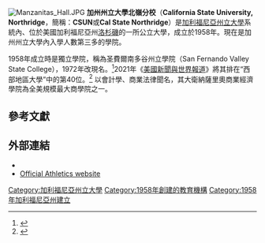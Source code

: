 {{Infobox university
|  name=California State University, Northridge
|  image= [[File:CSUNS.svg|200px]]
|  motto= Regionally Focused, Nationally Recognized
|  established=1958
|  type=[[公立大學|公立大學]]
|  president=Dianne F. Harrison<ref>{{cite press release|title=CSU Trustees Appoint Dianne F. Harrison as President of Cal State Northridge|url=http://www.calstate.edu/pa/News/2012/Release/csun.shtml|publisher=[[California_State_University|California State University]]|date=March 22, 2012|accessdate=March 23, 2012|archive-url=https://web.archive.org/web/20121020032505/http://calstate.edu/pa/News/2012/Release/csun.shtml|archive-date=2012-10-20|dead-url=yes}}</ref>
|  city=[[洛杉磯|洛杉磯]]
|state          = [[加利福尼亞州|加利福尼亞州]]
|country        = [[美國|美國]]
|  endowment= $8750萬（2014）<ref>{{cite web |url=http://www.nacubo.org/Documents/EndowmentFiles/2014_Endowment_Market_Values.pdf |title=U.S. and Canadian Institutions Listed by Fiscal Year (FY) 2014 Endowment Market Value and Change in Endowment Market Value from FY 2013 to FY 2014 |publisher=National Association of College and University Business Officers and Commonfund Institute |year=2015 |deadurl=yes |archiveurl=https://web.archive.org/web/20150129213112/http://www.nacubo.org/Documents/EndowmentFiles/2014_Endowment_Market_Values.pdf |archivedate=2015-01-29 |accessdate=2015-02-26 }}</ref>
|  students= 38,310（2013年秋）<ref>{{cite web |author=Monica Malhotra |url=http://www.calstate.edu/as/stat_reports/2013-2014/fmaj02.htm |title=CSU | AS | Student Enrollment in Degree Programs Report - Fall 2013 |publisher=Calstate.edu |date= |accessdate=2014-08-17 |archive-date=2014-10-14 |archive-url=https://web.archive.org/web/20141014015919/http://www.calstate.edu/AS/stat_reports/2013-2014/fmaj02.htm |dead-url=no }}</ref>
| undergrad = 33,771（2013年秋）
| postgrad = 4,912（2013年秋）
| doctoral = 123（2013年秋）
|  faculty= 1,700
|  campus=郊區，{{convert|353|acre|ha}}
|  former_names   = San Fernando Valley State College (1958–72)
| colors= 紅色和白色 {{color box|red}} {{color box|white}}
| nickname=Matadors
|  mascot= Matty the Matador
|  affiliations= [[加利福尼亞州立大學|加利福尼亞州立大學]]
|  website=[http://www.csun.edu www.csun.edu]
|  logo=[[File:CSUNORTHRIDGEWM.svg|220px]]
}}
[[File:Manzanitas_Hall.JPG|thumb]]
'''加州州立大學北嶺分校'''（'''California State University, Northridge'''，簡稱：'''CSUN'''或'''Cal State Northridge'''）是[[加利福尼亞州立大學|加利福尼亞州立大學]]系統內、位於美國加利福尼亞州[[洛杉磯|洛杉磯]]的一所公立大學，成立於1958年。現在是加州州立大學內入學人數第三多的學院。

1958年成立時是獨立學院，稱為圣費爾南多谷州立學院（San Fernando Valley State College），1972年改現名。<ref>{{cite web |url=http://www.americassuburb.com/timeline.html |title=The Valley Observed: San Fernando Valley history and sense of place |publisher=Americassuburb.com |date=November 24, 2005 |accessdate=November 1, 2011 |deadurl=yes |archiveurl=https://web.archive.org/web/20111121163451/http://www.americassuburb.com/timeline.html |archivedate=2011年11月21日 }}</ref>2021年《[[美國新聞與世界報道|美國新聞與世界報道]]》將其排在“西部地區大學”中的第40位。<ref>{{cite web|title=California State University, Northridge|url=http://colleges.usnews.rankingsandreviews.com/best-colleges/csun-1153|publisher=U.S. News and World Report|accessdate=2015-02-26|archive-date=2015-02-24|archive-url=https://web.archive.org/web/20150224153100/http://colleges.usnews.rankingsandreviews.com/best-colleges/csun-1153|dead-url=no}}</ref> 以會計學、商業法律聞名，其大衛納薩里奧商業經濟學院為全美規模最大商學院之一。

==參考文獻==
{{Reflist|colwidth=30em}}

==外部連結==
{{Commonscat|California State University, Northridge|加州州立大學北嶺分校}}
* {{Official website|http://www.csun.edu/ }}
* [http://www.gomatadors.com/ Official Athletics website]{{Wayback|url=http://www.gomatadors.com/ |date=20150731235741 }}

{{加利福尼亞州的學院和大學}}
{{Authority control}}

{{Coord|34|14|30|N|118|31|42|W|display=title|region:US-CA_type:edu_source:dewiki}}
[[Category:加利福尼亞州立大學|Category:加利福尼亞州立大學]]
[[Category:1958年創建的教育機構|Category:1958年創建的教育機構]]
[[Category:1958年加利福尼亞州建立|Category:1958年加利福尼亞州建立]]